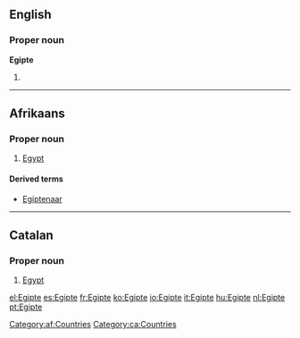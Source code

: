 ==English==

===Proper noun===
'''Egipte'''

# {{obsolete spelling of|Egypt}}

----

==Afrikaans==

===Proper noun===
{{infl|af|proper noun}}

# [[Egypt]]

====Derived terms====
* [[Egiptenaar]]

[[Category:af:Countries]]
----

==Catalan==

===Proper noun===
{{infl|ca|proper noun}}

# [[Egypt]]

[[Category:ca:Countries]]

[[el:Egipte]]
[[es:Egipte]]
[[fr:Egipte]]
[[ko:Egipte]]
[[io:Egipte]]
[[it:Egipte]]
[[hu:Egipte]]
[[nl:Egipte]]
[[pt:Egipte]]
